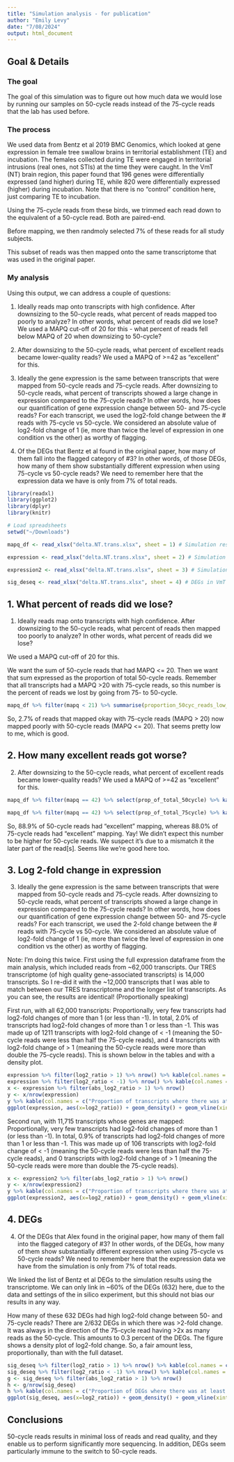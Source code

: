 ```yaml
---
title: "Simulation analysis - for publication"
author: "Emily Levy"
date: "7/08/2024"
output: html_document
---
```


## Goal & Details

### The goal
The goal of this simulation was to figure out how much data we would lose by running our samples on 50-cycle reads instead of the 75-cycle reads that the lab has used before. 

### The process
We used data from Bentz et al 2019 BMC Genomics, which looked at gene expression in female tree swallow brains in territorial establishment (TE) and incubation. The females collected during TE were engaged in territorial intrusions (real ones, not STIs) at the time they were caught. In the VmT (NT) brain region, this paper found that 196 genes were differentially expressed (and higher) during TE, while 820 were differentially expressed (higher) during incubation. Note that there is no "control" condition here, just comparing TE to incubation.

Using the 75-cycle reads from these birds, we trimmed each read down to the equivalent of a 50-cycle read. Both are paired-end.

Before mapping, we then randmoly selected 7% of these reads for all study subjects. 

This subset of reads was then mapped onto the same transcriptome that was used in the original paper.

### My analysis
Using this output, we can address a couple of questions:

1. Ideally reads map onto transcripts with high confidence. After downsizing to the 50-cycle reads, what percent of reads mapped too poorly to analyze? In other words, what percent of reads did we lose? We used a MAPQ cut-off of 20 for this - what percent of reads fell below MAPQ of 20 when downsizing to 50-cycle?  

2. After downsizing to the 50-cycle reads, what percent of excellent reads became lower-quality reads? We used a MAPQ of >=42 as "excellent" for this.  

3. Ideally the gene expression is the same between transcripts that were mapped from 50-cycle reads and 75-cycle reads. After downsizing to 50-cycle reads, what percent of transcripts showed a large change in expression compared to the 75-cycle reads? In other words, how does our quantification of gene expression change between 50- and 75-cycle reads? For each transcript, we used the log2-fold change between the # reads with 75-cycle vs 50-cycle. We considered an absolute value of log2-fold change of 1 (ie, more than twice the level of expression in one condition vs the other) as worthy of flagging.

4. Of the DEGs that Bentz et al found in the original paper, how many of them fall into the flagged category of #3? In other words, of those DEGs, how many of them show substantially different expression when using 75-cycle vs 50-cycle reads? We need to remember here that the expression data we have is only from 7% of total reads.

```r
library(readxl)
library(ggplot2)
library(dplyr)
library(knitr)

# Load spreadsheets
setwd("~/Downloads")

mapq_df <- read_xlsx("delta.NT.trans.xlsx", sheet = 1) # Simulation results

expression <- read_xlsx("delta.NT.trans.xlsx", sheet = 2) # Simulation results

expression2 <- read_xlsx("delta.NT.trans.xlsx", sheet = 3) # Simulation results, filtered to only include the genes that match to our high-quality transcriptome (ie, we know what aves gene they hit to)

sig_deseq <- read_xlsx("delta.NT.trans.xlsx", sheet = 4) # DEGs in VmT from Bentz et al
```

## 1. What percent of reads did we lose?
1. Ideally reads map onto transcripts with high confidence. After downsizing to the 50-cycle reads, what percent of reads then mapped too poorly to analyze? In other words, what percent of reads did we lose? 

We used a MAPQ cut-off of 20 for this. 

We want the sum of 50-cycle reads that had MAPQ <= 20. Then we want that sum expressed as the proportion of total 50-cycle reads. Remember that all transcripts had a MAPQ >20 with 75-cycle reads, so this number is the percent of reads we lost by going from 75- to 50-cycle.

```r
mapq_df %>% filter(mapq < 21) %>% summarise(proportion_50cyc_reads_low_mapq = sum(prop_of_total_50cycle)) %>% kable(col.names = c("Proportion of 50-cycle reads that had MAPQ <= 20"))
```

So, 2.7% of reads that mapped okay with 75-cycle reads (MAPQ > 20) now mapped poorly with 50-cycle reads (MAPQ <= 20). That seems pretty low to me, which is good.


## 2. How many excellent reads got worse?
2. After downsizing to the 50-cycle reads, what percent of excellent reads became lower-quality reads? We used a MAPQ of >=42 as "excellent" for this.  

```r
mapq_df %>% filter(mapq == 42) %>% select(prop_of_total_50cycle) %>% kable(col.names = c("Proportion of 50-cycle reads with MAPQ >= 42")) 

mapq_df %>% filter(mapq == 42) %>% select(prop_of_total_75cycle) %>% kable(col.names = c("Proportion of 75-cycle reads with MAPQ >= 42")) 
```

So, 88.9% of 50-cycle reads had "excellent" mapping, whereas 88.0% of 75-cycle reads had "excellent" mapping. Yay! We didn't expect this number to be higher for 50-cycle reads. We suspect it's due to a mismatch it the later part of the read[s]. Seems like we're good here too.


## 3. Log 2-fold change in expression
3. Ideally the gene expression is the same between transcripts that were mapped from 50-cycle reads and 75-cycle reads. After downsizing to 50-cycle reads, what percent of transcripts showed a large change in expression compared to the 75-cycle reads? In other words, how does our quantification of gene expression change between 50- and 75-cycle reads? For each transcript, we used the 2-fold change between the # reads with 75-cycle vs 50-cycle. We considered an absolute value of log2-fold change of 1 (ie, more than twice the level of expression in one condition vs the other) as worthy of flagging.

Note: I'm doing this twice. First using the full expression dataframe from the main analysis, which included reads from ~62,000 transcripts. Our TRES transcriptome (of high quality gene-associated transcripts) is 14,000 transcripts. So I re-did it with the ~12,000 transcripts that I was able to match between our TRES transcriptome and the longer list of transcripts. As you can see, the results are identical! (Proportionally speaking)

First run, with all 62,000 transcripts: Proportionally, very few transcripts had log2-fold changes of more than 1 (or less than -1). In total, 2.0% of transcripts had log2-fold changes of more than 1 or less than -1. This was made up of 1211 transcripts with log2-fold change of < -1 (meaning the 50-cycle reads were less than half the 75-cycle reads), and 4 transcripts with log2-fold change of > 1 (meaning the 50-cycle reads were more than double the 75-cycle reads). This is shown below in the tables and with a density plot. 

```r
expression %>% filter(log2_ratio > 1) %>% nrow() %>% kable(col.names = c("Number of transcripts where 50-cycle expression was at least double 75-cycle expression")) 
expression %>% filter(log2_ratio < -1) %>% nrow() %>% kable(col.names = c("Number of transcripts where 75-cycle expression was at least double 50-cycle expression")) 
x <- expression %>% filter(abs_log2_ratio > 1) %>% nrow() 
y <- x/nrow(expression) 
y %>% kable(col.names = c("Proportion of transcripts where there was at least a 2-fold change between 50- and 75-cycle expression")) 
ggplot(expression, aes(x=log2_ratio)) + geom_density() + geom_vline(xintercept = c(-1, 1), color = "red") + labs(subtitle = "Red lines are at -1 and 1") + theme_minimal()
```

Second run, with 11,715 transcripts whose genes are mapped: Proportionally, very few transcripts had log2-fold changes of more than 1 (or less than -1). In total, 0.9% of transcripts had log2-fold changes of more than 1 or less than -1. This was made up of 106 transcripts with log2-fold change of < -1 (meaning the 50-cycle reads were less than half the 75-cycle reads), and 0 transcripts with log2-fold change of > 1 (meaning the 50-cycle reads were more than double the 75-cycle reads). 

```r
x <- expression2 %>% filter(abs_log2_ratio > 1) %>% nrow() 
y <- x/nrow(expression2)
y %>% kable(col.names = c("Proportion of transcripts where there was at least a 2-fold change between 50- and 75-cycle expression")) 
ggplot(expression2, aes(x=log2_ratio)) + geom_density() + geom_vline(xintercept = c(-1, 1), color = "red") + labs(subtitle = "Red lines are at -1 and 1") + theme_minimal()
```


## 4. DEGs
4. Of the DEGs that Alex found in the original paper, how many of them fall into the flagged category of #3? In other words, of the DEGs, how many of them show substantially different expression when using 75-cycle vs 50-cycle reads? We need to remember here that the expression data we have from the simulation is only from 7% of total reads.

We linked the list of Bentz et al DEGs to the simulation results using the transcriptome. We can only link in ~60% of the DEGs (632) here, due to the data and settings of the in silico experiment, but this should not bias our results in any way. 

How many of these 632 DEGs had high log2-fold change between 50- and 75-cycle reads? There are 2/632 DEGs in which there was >2-fold change. It was always in the direction of the 75-cycle read having >2x as many reads as the 50-cycle. This amounts to 0.3 percent of the DEGs. The figure shows a density plot of log2-fold change. So, a fair amount less, proportionally, than with the full dataset.

```r
sig_deseq %>% filter(log2_ratio > 1) %>% nrow() %>% kable(col.names = c("Number of DEGs where 50-cycle expression was at least double 75-cycle expression")) 
sig_deseq %>% filter(log2_ratio < -1) %>% nrow() %>% kable(col.names = c("Number of DEGs where 75-cycle expression was at least double 50-cycle expression")) 
g <- sig_deseq %>% filter(abs_log2_ratio > 1) %>% nrow() 
h <- g/nrow(sig_deseq)
h %>% kable(col.names = c("Proportion of DEGs where there was at least a 2-fold change between 50- and 75-cycle expression")) 
ggplot(sig_deseq, aes(x=log2_ratio)) + geom_density() + geom_vline(xintercept = c(-1, 1), color = "red") + labs(subtitle = "Red lines are at -1 and 1") + theme_minimal()

```



## Conclusions
50-cycle reads results in minimal loss of reads and read quality, and they enable us to perform significantly more sequencing. In addition, DEGs seem particularly immune to the switch to 50-cycle reads.